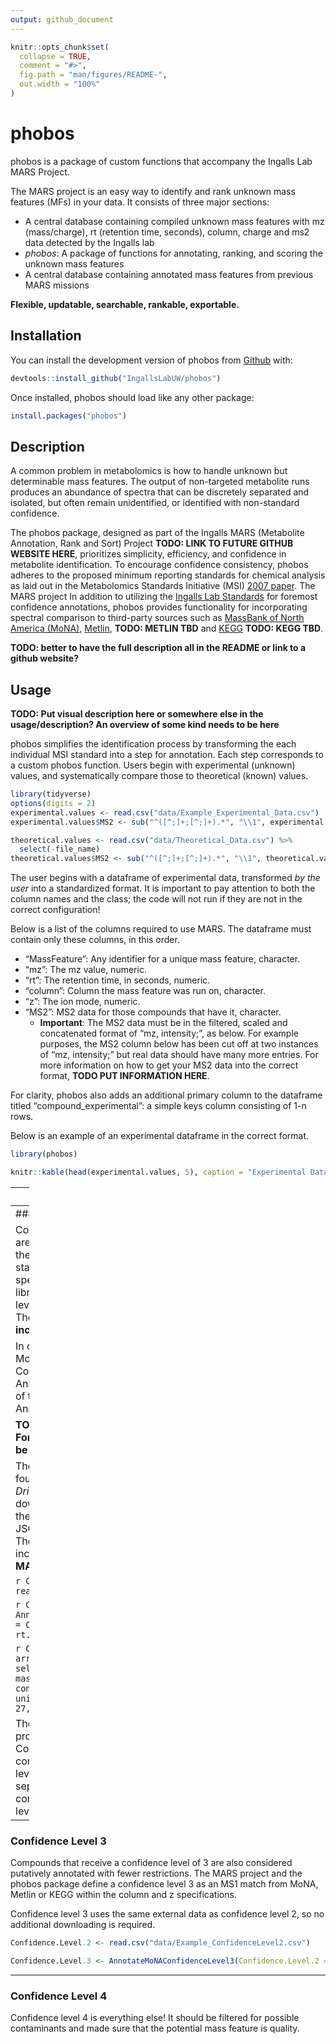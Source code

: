 ```yaml
---
output: github_document
---
```


<!-- README.md is generated from README.Rmd. Please edit that file -->

```r
knitr::opts_chunk$set(
  collapse = TRUE,
  comment = "#>",
  fig.path = "man/figures/README-",
  out.width = "100%"
)
```

# phobos

<!-- badges: start -->
<!-- badges: end -->

phobos is a package of custom functions that accompany the Ingalls Lab MARS Project.

The MARS project is an easy way to identify and rank unknown mass features (MFs) in your data. It consists of three major sections: 

- A central database containing compiled unknown mass features with mz (mass/charge), rt (retention time, seconds), column, charge and ms2 data detected by the Ingalls lab 
- *phobos*: A package of functions for annotating, ranking, and scoring the unknown mass features
- A central database containing annotated mass features from previous MARS missions

**Flexible, updatable, searchable, rankable, exportable.**


## Installation

You can install the development version of phobos from [Github](https://github.com) with:

``` r
devtools::install_github("IngallsLabUW/phobos")
```

Once installed, phobos should load like any other package:

``` r
install.packages("phobos")
```

## Description

A common problem in metabolomics is how to handle unknown but determinable mass features. The output of non-targeted metabolite runs produces an abundance of spectra that can be discretely separated and isolated, but often remain unidentified, or identified with non-standard confidence. 

The phobos package, designed as part of the Ingalls MARS (Metabolite Annotation, Rank and Sort) Project **TODO: LINK TO FUTURE GITHUB WEBSITE HERE**, prioritizes simplicity, efficiency, and confidence in metabolite identification. To encourage confidence consistency, phobos adheres to the proposed minimum reporting standards for chemical analysis as laid out in the Metabolomics Standards Initiative (MSI) [2007 paper](https://www.ncbi.nlm.nih.gov/pmc/articles/PMC3772505/pdf/nihms504189.pdf). The MARS project  In addition to utilizing the [Ingalls Lab Standards](https://github.com/IngallsLabUW/Ingalls_Standards) for foremost confidence annotations, phobos provides functionality for incorporating spectral comparison to third-party sources such as [MassBank of North America (MoNA)](https://mona.fiehnlab.ucdavis.edu/), [Metlin](https://metlin.scripps.edu/landing_page.php?pgcontent=mainPage), **TODO: METLIN TBD** and [KEGG](https://www.genome.jp/kegg/) **TODO: KEGG TBD**.

**TODO: better to have the full description all in the README or link to a github website?**

## Usage

**TODO: Put visual description here or somewhere else in the usage/description? An overview of some kind needs to be here**

phobos simplifies the identification process by transforming the each individual MSI standard into a step for annotation. Each step corresponds to a custom phobos function. Users begin with experimental (unknown) values, and systematically compare those to theoretical (known) values. 

```r
library(tidyverse)
options(digits = 2)
experimental.values <- read.csv("data/Example_Experimental_Data.csv") 
experimental.values$MS2 <- sub("^([^;]+;[^;]+).*", "\\1", experimental.values$MS2)

theoretical.values <- read.csv("data/Theoretical_Data.csv") %>%
  select(-file_name)
theoretical.values$MS2 <- sub("^([^;]+;[^;]+).*", "\\1", theoretical.values$MS2)
```

The user begins with a dataframe of experimental data, transformed *by the user* into a standardized format. It is important to pay attention to both the column names and the class; the code will not run if they are not in the correct configuration!

Below is a list of the columns required to use MARS. The dataframe must contain only these columns, in this order.

- "MassFeature": Any identifier for a unique mass feature, character. 
- "mz": The mz value, numeric. 
- "rt": The retention time, in seconds, numeric. 
- "column": Column the mass feature was run on, character. 
- "z": The ion mode, numeric. 
- "MS2": MS2 data for those compounds that have it, character. 
  - **Important**: The MS2 data must be in the filtered, scaled and concatenated format of "mz, intensity;", as below. For example purposes, the MS2 column below has been cut off at two instances of "mz, intensity;" but real data should have many more entries. For more information on how to get your MS2 data into the correct format, **TODO PUT INFORMATION HERE**.
  
For clarity, phobos also adds an additional primary column to the dataframe titled "compound_experimental": a simple keys column consisting of 1-n rows.

Below is an example of an experimental dataframe in the correct format.
```r
library(phobos)

knitr::kable(head(experimental.values, 5), caption = "Experimental Data")
```

---
### Confidence Level 1

In order to receive a confidence level 1 annotation, a mass feature must be compared to an authentic chemical standard using two independent and orthogonal data. Within the MARS project, a mass feature must match to a chemical standard by column, charge, mz, retention time, and ppm. 

The experimental data is compared to the theoretical data (the Ingalls Standards csv) for confidence level 1. This csv is located on the [Ingalls Standards Github](https://github.com/IngallsLabUW/Ingalls_Standards/blob/master/Ingalls_Lab_Standards_NEW.csv) and can be downloaded. Like the experimental data, the theoretical data must be in a specific format before comparison. **TODO: The modified csv should probably just live on the MARS github, or wherever the external data like the MoNA sheets live. Users won't need to edit it every time.**

```r
knitr::kable(theoretical.values[c(1, 9, 18, 25), ], caption = "Theoretical Data")
```


To annotate the experimental data for confidence level 1, use the AnnotateConfidenceLevel1() function.

```r
Confidence.Level.1 <- AnnotateConfidenceLevel1(experimental.values = experimental.values, theoretical.values = theoretical.values,
                                             mz.flexibility = 0.02, rt.flexibility = 30)
```


```r
CL1 <- Confidence.Level.1 %>%
  select(compound_experimental:compound_theoretical, mz_similarity_score:confidence_source) %>%
  unique()
knitr::kable(CL1[c(1:3, 11, 19), ], caption = "Confidence Level 1")
```

In the above table, the results have been given an m/z, rt, MS2, and ppm scores, which are used to create a total similarity score. Depending on the results, a mass feature is given a confidence rank and source (for the first step, either NA or Ingalls_Standards).

---
### Confidence Level 2

Compounds that receive a confidence level of 2 are considered putatively annotated compounds: there are no available chemical reference standards, but they have good MS1 and MS2 spectral similarity with public/commercial spectral libraries. External libraries used for confidence level 2 are MoNA and Metlin **TODO: incude Metlin**. These libraries are updated every quarter **TODO: include details on updates**.

In order to compare the experimental data to MoNA, it **must** have first been annotated for Confidence Level 1 using the AnnotateConfidenceLevel1() function. The output of that function can then be run through the AnnotateMoNAConfidenceLevel2() function.

**TODO: Download and define the MoNA spectra. For now they are included in the data but won't be in the final package**

The ready-to-compare MoNA spectra can be found on the *TODO: CONFIRM  Ingalls Google Drive/GitHub website*, but they can also be downloaded directly from the [public website](https://mona.fiehnlab.ucdavis.edu/downloads) for the most recent version. They are downloaded in JSON form and so require transformation to csv. The code to transform the JSONs to csv is included in the phobos package, in the **TODO MAKE THIS FUNCTION**.

```r
Confidence.Level.1 <- read.csv("data/Example_ConfidenceLevel1.csv")
```

```r
Confidence.Level.2 <- AnnotateMoNAConfidenceLevel2(Confidence.Level.1 = Confidence.Level.1, mz.flexibility = 0.02, rt.flexibility = 30)
```

```r
CL2 <- Confidence.Level.2 %>%
  arrange(compound_experimental) %>%
  select(compound_experimental:massbank_match, massbank_ppm, massbank_cosine_similarity, confidence_rank, confidence_source) %>%
  unique()
knitr::kable(CL2[c(1, 2, 10, 18, 26, 27, 54, 62), ], caption = "Confidence Level 2")
```

The output of AnnotateMoNAConfidenceLevel2() produces a dataframe that includes both Confidence Level 1 & 2 annotations. Often, a compound will be annotated on both confidence levels, which results in a concatenated column separated by semicolon (e.g, "1; 2" means a compound has been matched on both confidence levels).

---
### Confidence Level 3

Compounds that receive a confidence level of 3 are also considered putatively annotated with fewer restrictions. The MARS project and the phobos package define a confidence level 3 as an MS1 match from MoNA, Metlin or KEGG within the column and z specifications.

Confidence level 3 uses the same external data as confidence level 2, so no additional downloading is required. 

```r
Confidence.Level.2 <- read.csv("data/Example_ConfidenceLevel2.csv")
```

```r
Confidence.Level.3 <- AnnotateMoNAConfidenceLevel3(Confidence.Level.2 = Confidence.Level.2, mz.flexibility = 0.02)
```


---
### Confidence Level 4

Confidence level 4 is everything else! It should be filtered for possible contaminants and made sure that the potential mass feature is quality.

